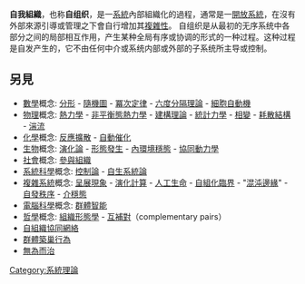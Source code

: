 {{多個問題|
{{Unreferenced|time=2016-10-22T17:04:28+00:00}}
{{Expert|time=2011-01-03}}
{{Expand|time=2011-01-03}}
}}
'''自我組織'''，也称'''自组织'''，是一[[系統|系統]]內部組織化的過程，通常是一[[開放系統|開放系統]]，在沒有外部來源引導或管理之下會自行增加其[[複雜性|複雜性]]。
自组织是从最初的无序系统中各部分之间的局部相互作用，产生某种全局有序或协调的形式的一种过程。这种过程是自发产生的，它不由任何中介或系统内部或外部的子系统所主导或控制。

==另見==
* [[數學|數學]]概念: [[分形|分形]] - [[隨機圖|隨機圖]] - [[冪次定律|冪次定律]] - [[六度分隔理論|六度分隔理論]] - [[細胞自動機|細胞自動機]]
* [[物理|物理]]概念: [[熱力學|熱力學]] - [[非平衡態熱力學|非平衡態熱力學]] - [[建構理論|建構理論]] - [[統計力學|統計力學]] - [[相變|相變]] - [[耗散結構|耗散結構]] - [[湍流|湍流]]
* [[化學|化學]]概念: [[反應擴散|反應擴散]] - [[自動催化|自動催化]]
* [[生物|生物]]概念: [[演化論|演化論]] - [[形態發生|形態發生]] - [[內環境穩態|內環境穩態]] - [[協同動力學|協同動力學]]
* [[社會|社會]]概念: [[參與組織|參與組織]]
* [[系統科學|系統科學]]概念: [[控制論|控制論]] - [[自生系統論|自生系統論]] 
* [[複雜系統|複雜系統]]概念: [[呈展現象|呈展現象]] - [[演化計算|演化計算]] - [[人工生命|人工生命]] - [[自組化臨界|自組化臨界]] - "[[混沌邊緣|混沌邊緣]]" - [[自發秩序|自發秩序]] - [[介穩態|介穩態]]
* [[電腦科學|電腦科學]]概念: [[群體智能|群體智能]]
* [[哲學|哲學]]概念: [[組織形態學|組織形態學]] - [[互補對|互補對]]（complementary pairs）
* [[自組織協同網絡|自組織協同網絡]]
* [[群體築巢行為|群體築巢行為]]
* [[無為而治|無為而治]]

{{Authority control}}
{{tech-stub}}

[[Category:系統理論|Category:系統理論]]